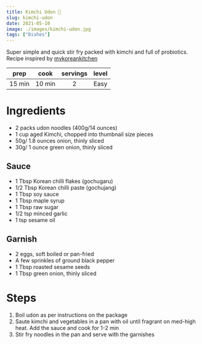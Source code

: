```yaml
---
title: Kimchi Udon 🍜
slug: kimchi-udon
date: 2021-05-10
image: ./images/kimchi-udon.jpg
tags: ["Dishes"] 
---
```


<StyledParagraph>Super simple and quick stir fry packed with kimchi and full of probiotics. Recipe inspired by <a href="https://mykoreankitchen.com/kimchi-udon-noodle-stir-fry/" target="_blank" rel="noreferrer noopener">mykoreankitchen</a></StyledParagraph>

| prep | cook | servings | level |
| :--: | :--: | :------: | :---: |
| 15 min | 10 min |  2  | Easy  |

# Ingredients

- <ListItem>2 packs udon noodles (400g/14 ounces)</ListItem>
- <ListItem>1 cup aged Kimchi, chopped into thumbnail size pieces</ListItem>
- <ListItem>50g/ 1.8 ounces onion, thinly sliced</ListItem>
- <ListItem>30g/ 1 ounce green onion, thinly sliced</ListItem>

## Sauce 
- <ListItem>1 Tbsp Korean chilli flakes (gochugaru)</ListItem>
- <ListItem>1/2 Tbsp Korean chilli paste (gochujang)</ListItem>
- <ListItem>1 Tbsp soy sauce</ListItem>
- <ListItem>1 Tbsp maple syrup</ListItem>
- <ListItem>1 Tbsp raw sugar</ListItem>
- <ListItem>1/2 tsp minced garlic</ListItem>
- <ListItem>1 tsp sesame oil</ListItem>

## Garnish
- <ListItem>2 eggs, soft boiled or pan-fried</ListItem>
- <ListItem>A few sprinkles of ground black pepper</ListItem>
- <ListItem>1 Tbsp roasted sesame seeds</ListItem>
- <ListItem>1 Tbsp green onion, thinly sliced</ListItem>

# Steps

1. Boil udon as per instructions on the package 
2. Saute kimchi and vegetables in a pan with oil until fragrant on med-high heat. Add the sauce and cook for 1-2 min
3. Stir fry noodles in the pan and serve with the garnishes 
